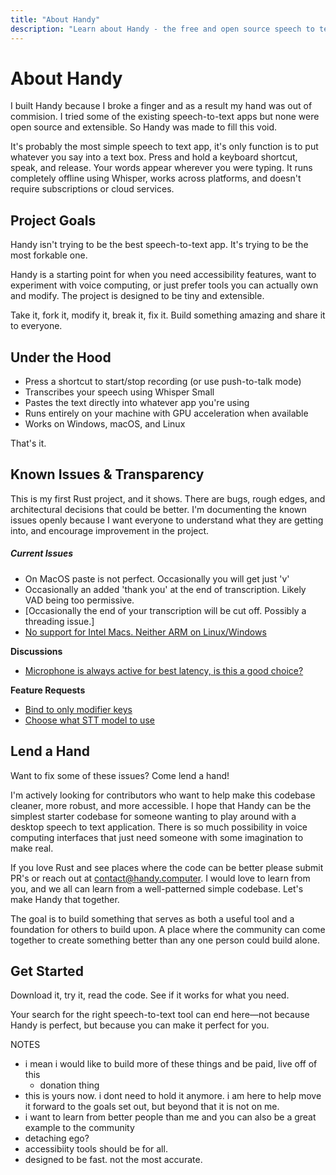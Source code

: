 ```yaml
---
title: "About Handy"
description: "Learn about Handy - the free and open source speech to text application"
---
```


# About Handy

I built Handy because I broke a finger and as a result my hand was out of commision. I tried some of the existing speech-to-text apps but none were open source and extensible. So Handy was made to fill this void.

It's probably the most simple speech to text app, it's only function is to put whatever you say into a text box. Press and hold a keyboard shortcut, speak, and release. Your words appear wherever you were typing. It runs completely offline using Whisper, works across platforms, and doesn't require subscriptions or cloud services.

## Project Goals

Handy isn't trying to be the best speech-to-text app. It's trying to be the most forkable one.

Handy is a starting point for when you need accessibility features, want to experiment with voice computing, or just prefer tools you can actually own and modify. The project is designed to be tiny and extensible.

Take it, fork it, modify it, break it, fix it. Build something amazing and share it to everyone.

## Under the Hood

- Press a shortcut to start/stop recording (or use push-to-talk mode)
- Transcribes your speech using Whisper Small
- Pastes the text directly into whatever app you're using
- Runs entirely on your machine with GPU acceleration when available
- Works on Windows, macOS, and Linux

That's it.

## Known Issues & Transparency

This is my first Rust project, and it shows. There are bugs, rough edges, and architectural decisions that could be better. I'm documenting the known issues openly because I want everyone to understand what they are getting into, and encourage improvement in the project.

##### Current Issues

* On MacOS paste is not perfect. Occasionally you will get just 'v'
* Occasionally an added 'thank you' at the end of transcription. Likely VAD being too permissive.
* [Occasionally the end of your transcription will be cut off. Possibly a threading issue.]
* [No support for Intel Macs. Neither ARM on Linux/Windows](https://github.com/cjpais/Handy/issues/8)

**Discussions**

* [Microphone is always active for best latency, is this a good choice?](https://github.com/cjpais/Handy/issues/5)

**Feature Requests**

* [Bind to only modifier keys](https://github.com/cjpais/Handy/issues/6)
* [Choose what STT model to use](https://github.com/cjpais/Handy/issues/7)

## Lend a Hand

Want to fix some of these issues? Come lend a hand!

I'm actively looking for contributors who want to help make this codebase cleaner, more robust, and more accessible. I hope that Handy can be the simplest starter codebase for someone wanting to play around with a desktop speech to text application. There is so much possibility in voice computing interfaces that just need someone with some imagination to make real.

If you love Rust and see places where the code can be better please submit PR's or reach out at [contact@handy.computer](mailto:contact@handy.computer). I would love to learn from you, and we all can learn from a well-patterned simple codebase. Let's make Handy that together.

The goal is to build something that serves as both a useful tool and a foundation for others to build upon. A place where the community can come together to create something better than any one person could build alone.

## Get Started

Download it, try it, read the code. See if it works for what you need.

Your search for the right speech-to-text tool can end here—not because Handy is perfect, but because you can make it perfect for you.

NOTES

- i mean i would like to build more of these things and be paid, live off of this
    - donation thing
- this is yours now. i dont need to hold it anymore. i am here to help move it forward to the goals set out, but beyond that it is not on me.
- i want to learn from better people than me and you can also be a great example to the community
- detaching ego?
- accessibiity tools should be for all.
- designed to be fast. not the most accurate.
